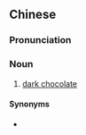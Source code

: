 ==Chinese==
{{zh-forms|type=13}}

===Pronunciation===
{{zh-pron
|m=hēiqiǎokèlì
|cat=n
}}

===Noun===
{{zh-noun}}

# [[dark chocolate]]

====Synonyms====
* {{q|chiefly|Cantonese}} {{zh-l|黑朱古力}}